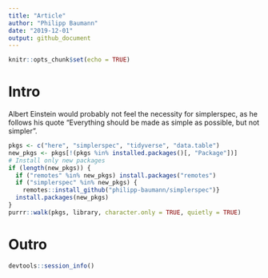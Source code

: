 ```yaml
---
title: "Article"
author: "Philipp Baumann"
date: "2019-12-01"
output: github_document
---
```


```r
knitr::opts_chunk$set(echo = TRUE)
```

# Intro

Albert Einstein would probably not feel the necessity for simplerspec, as he follows his quote "Everything should be made as simple as possible, but not simpler".

```r
pkgs <- c("here", "simplerspec", "tidyverse", "data.table")
new_pkgs <- pkgs[!(pkgs %in% installed.packages()[, "Package"])]
# Install only new packages
if (length(new_pkgs)) {
  if ("remotes" %in% new_pkgs) install.packages("remotes")
  if ("simplerspec" %in% new_pkgs) {
    remotes::install_github("philipp-baumann/simplerspec")}
  install.packages(new_pkgs)
}
purrr::walk(pkgs, library, character.only = TRUE, quietly = TRUE)
```


# Outro

```r
devtools::session_info()
```


